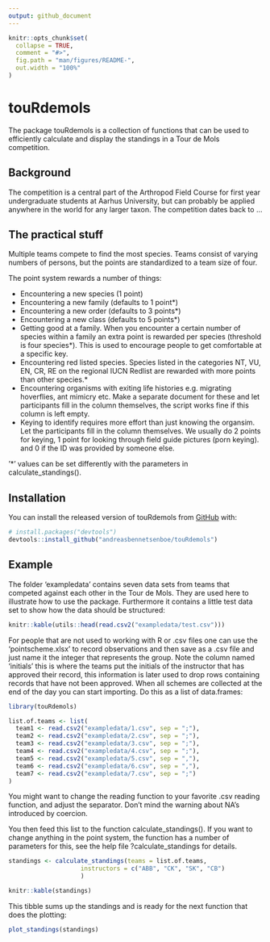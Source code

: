 ```yaml
---
output: github_document
---
```


<!-- README.md is generated from README.Rmd. Please edit that file -->

```r
knitr::opts_chunk$set(
  collapse = TRUE,
  comment = "#>",
  fig.path = "man/figures/README-",
  out.width = "100%"
)
```

# touRdemols

<!-- badges: start -->
<!-- badges: end -->

The package touRdemols is a collection of functions that can be used to efficiently calculate and display the standings in a Tour de Mols competition. 

## Background

The competition is a central part of the Arthropod Field Course for first year undergraduate students at Aarhus University, but can probably be applied anywhere in the world for any larger taxon. The competition dates back to ...

## The practical stuff

Multiple teams compete to find the most species. Teams consist of varying numbers of persons, but the points are standardized to a team size of four.

The point system rewards a number of things:  
  
* Encountering a new species (1 point)  
* Encountering a new family (defaults to 1 point*)  
* Encountering a new order (defaults to 3 points*)  
* Encountering a new class (defaults to 5 points*)  
* Getting good at a family. When you encounter a certain number of species within a family an extra point is rewarded per species (threshold is four species*). This is used to encourage people to get comfortable at a specific key.  
* Encountering red listed species. Species listed in the categories NT, VU, EN, CR, RE on the regional IUCN Redlist are rewarded with more points than other species.*  
* Encountering organisms with exiting life histories e.g. migrating hoverflies, ant mimicry etc. Make a separate document for these and let participants fill in the column themselves, the script works fine if this column is left empty.  
* Keying to identify requires more effort than just knowing the organsim. Let the participants fill in the column themselves. We usually do 2 points for keying, 1 point for looking through field guide pictures (porn keying). and 0 if the ID was provided by someone else.

'*' values can be set differently with the parameters in calculate_standings().  

## Installation

You can install the released version of touRdemols from [GitHub](https://github.com/) with:

``` r
# install.packages("devtools")
devtools::install_github("andreasbennetsenboe/touRdemols")
```

## Example

The folder 'exampledata' contains seven data sets from teams that competed against each other in the Tour de Mols. They are used here to illustrate how to use the package. Furthermore it contains a little test data set to show how the data should be structured:

```r
knitr::kable(utils::head(read.csv2("exampledata/test.csv")))
```

For people that are not used to working with R or .csv files one can use the 'pointscheme.xlsx' to record observations and then save as a .csv file and just name it the integer that represents the group. Note the column named 'initials' this is where the teams put the initials of the instructor that has approved their record, this information is later used to drop rows containing records that have not been approved. When all schemes are collected at the end of the day you can start importing. Do this as a list of data.frames:
 
```r
library(touRdemols)

list.of.teams <- list(
  team1 <- read.csv2("exampledata/1.csv", sep = ";"),
  team2 <- read.csv2("exampledata/2.csv", sep = ";"), 
  team3 <- read.csv2("exampledata/3.csv", sep = ";"), 
  team4 <- read.csv2("exampledata/4.csv", sep = ";"), 
  team5 <- read.csv2("exampledata/5.csv", sep = ","), 
  team6 <- read.csv2("exampledata/6.csv", sep = ","), 
  team7 <- read.csv2("exampledata/7.csv", sep = ";")
)
```

You might want to change the reading function to your favorite .csv reading function, and adjust the separator. Don't mind the warning about NA's introduced by coercion.

You then feed this list to the function calculate_standings(). If you want to change anything in the point system, the function has a number of parameters for this, see the help file ?calculate_standings for details.

```r
standings <- calculate_standings(teams = list.of.teams,
                    instructors = c("ABB", "CK", "SK", "CB")
                    )
```

```r
knitr::kable(standings)
```

This tibble sums up the standings and is ready for the next function that does the plotting:

```r
plot_standings(standings)
```


